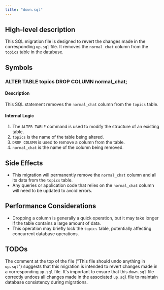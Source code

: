 ```yaml
---
title: "down.sql"
---
```


## High-level description
This SQL migration file is designed to revert the changes made in the corresponding `up.sql` file. It removes the `normal_chat` column from the `topics` table in the database.

## Symbols

### ALTER TABLE topics DROP COLUMN normal_chat;
#### Description
This SQL statement removes the `normal_chat` column from the `topics` table.

#### Internal Logic
1. The `ALTER TABLE` command is used to modify the structure of an existing table.
2. `topics` is the name of the table being altered.
3. `DROP COLUMN` is used to remove a column from the table.
4. `normal_chat` is the name of the column being removed.

## Side Effects
- This migration will permanently remove the `normal_chat` column and all its data from the `topics` table.
- Any queries or application code that relies on the `normal_chat` column will need to be updated to avoid errors.

## Performance Considerations
- Dropping a column is generally a quick operation, but it may take longer if the table contains a large amount of data.
- This operation may briefly lock the `topics` table, potentially affecting concurrent database operations.

## TODOs
The comment at the top of the file ("This file should undo anything in `up.sql`") suggests that this migration is intended to revert changes made in a corresponding `up.sql` file. It's important to ensure that this `down.sql` file correctly undoes all changes made in the associated `up.sql` file to maintain database consistency during migrations.